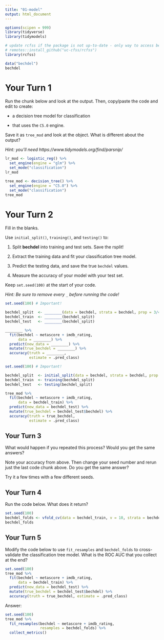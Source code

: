 ```yaml
---
title: "01-model"
output: html_document
---
```


```r
options(scipen = 999)
library(tidyverse)
library(tidymodels)

# update rcfss if the package is not up-to-date - only way to access bechdel
# remotes::install_github("uc-cfss/rcfss")
library(rcfss)

data("bechdel")
bechdel
```

# Your Turn 1

Run the chunk below and look at the output. Then, copy/paste the code and edit to create:

+ a decision tree model for classification 

+ that uses the `C5.0` engine. 

Save it as `tree_mod` and look at the object. What is different about the output?

*Hint: you'll need https://www.tidymodels.org/find/parsnip/*

```r
lr_mod <- logistic_reg() %>% 
  set_engine(engine = "glm") %>% 
  set_mode("classification")
lr_mod
```

```r
tree_mod <- decision_tree() %>% 
  set_engine(engine = "C5.0") %>% 
  set_mode("classification")
tree_mod 
```

# Your Turn 2

Fill in the blanks. 

Use `initial_split()`, `training()`, and `testing()` to:

1. Split **bechdel** into training and test sets. Save the rsplit!

2. Extract the training data and fit your classification tree model.

3. Predict the testing data, and save the true `bechdel` values.

4. Measure the accuracy of your model with your test set.  

Keep `set.seed(100)` at the start of your code.

*Hint: Be sure to remove every `_` before running the code!*

```r
set.seed(100) # Important!

bechdel_split  <- ________(data = bechdel, strata = bechdel, prop = 3/4)
bechdel_train  <- ________(bechdel_split)
bechdel_test   <- ________(bechdel_split)

________ %>% 
  fit(bechdel ~ metascore + imdb_rating, 
      data = ________) %>% 
  predict(new_data = ________) %>% 
  mutate(true_bechdel = ________) %>% 
  accuracy(truth = ________, 
           estimate = .pred_class)
```

```r
set.seed(100) # Important!

bechdel_split  <- initial_split(data = bechdel, strata = bechdel, prop = 3/4)
bechdel_train  <- training(bechdel_split)
bechdel_test   <- testing(bechdel_split)

tree_mod %>% 
  fit(bechdel ~ metascore + imdb_rating, 
      data = bechdel_train) %>% 
  predict(new_data = bechdel_test) %>% 
  mutate(true_bechdel = bechdel_test$bechdel) %>% 
  accuracy(truth = true_bechdel, 
           estimate = .pred_class)
```

## Your Turn 3

What would happen if you repeated this process? Would you get the same answers?

Note your accuracy from above. Then change your seed number and rerun just the last code chunk above. Do you get the same answer? 

Try it a few times with a few different seeds.

## Your Turn 4

Run the code below. What does it return?

```r
set.seed(100)
bechdel_folds <- vfold_cv(data = bechdel_train, v = 10, strata = bechdel)
bechdel_folds
```


## Your Turn 5

Modify the code below to use `fit_resamples` and `bechdel_folds` to cross-validate the classification tree model. What is the ROC AUC that you collect at the end?

```r
set.seed(100)
tree_mod %>% 
  fit(bechdel ~ metascore + imdb_rating, 
      data = bechdel_train) %>% 
  predict(new_data = bechdel_test) %>% 
  mutate(true_bechdel = bechdel_test$bechdel) %>% 
  accuracy(truth = true_bechdel, estimate = .pred_class)
```

Answer:

```r
set.seed(100)
tree_mod %>% 
  fit_resamples(bechdel ~ metascore + imdb_rating, 
                resamples = bechdel_folds) %>% 
  collect_metrics()
```
